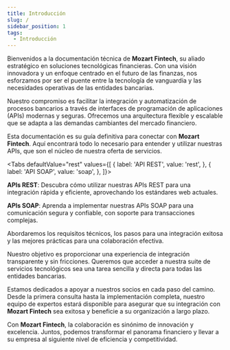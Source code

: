 ```yaml
---
title: Introducción
slug: /
sidebar_position: 1
tags:
  - Introducción
---
```


Bienvenidos a la documentación técnica de **Mozart Fintech**, su aliado estratégico en soluciones tecnológicas financieras. Con una visión innovadora y un enfoque centrado en el futuro de las finanzas, nos esforzamos por ser el puente entre la tecnología de vanguardia y las necesidades operativas de las entidades bancarias.

<Admonition type="tip" title="Nuestro Compromiso">

Nuestro compromiso es facilitar la integración y automatización de procesos bancarios a través de interfaces de programación de aplicaciones (APIs) modernas y seguras. Ofrecemos una arquitectura flexible y escalable que se adapta a las demandas cambiantes del mercado financiero.

</Admonition>

Esta documentación es su guía definitiva para conectar con **Mozart Fintech**. Aquí encontrará todo lo necesario para entender y utilizar nuestras APIs, que son el núcleo de nuestra oferta de servicios.

<Tabs
  defaultValue="rest"
  values={[
    { label: 'API REST', value: 'rest', },
    { label: 'API SOAP', value: 'soap', },
  ]}>
  <TabItem value="rest">

  **APIs REST**: Descubra cómo utilizar nuestras APIs REST para una integración rápida y eficiente, aprovechando los estándares web actuales.

  </TabItem>
  <TabItem value="soap">

  **APIs SOAP**: Aprenda a implementar nuestras APIs SOAP para una comunicación segura y confiable, con soporte para transacciones complejas.

  </TabItem>
</Tabs>

Abordaremos los requisitos técnicos, los pasos para una integración exitosa y las mejores prácticas para una colaboración efectiva.

<Admonition type="info" title="Experiencia de Integración">

Nuestro objetivo es proporcionar una experiencia de integración transparente y sin fricciones. Queremos que acceder a nuestra suite de servicios tecnológicos sea una tarea sencilla y directa para todas las entidades bancarias.

</Admonition>

Estamos dedicados a apoyar a nuestros socios en cada paso del camino. Desde la primera consulta hasta la implementación completa, nuestro equipo de expertos estará disponible para asegurar que su integración con **Mozart Fintech** sea exitosa y beneficie a su organización a largo plazo.

Con **Mozart Fintech**, la colaboración es sinónimo de innovación y excelencia. Juntos, podemos transformar el panorama financiero y llevar a su empresa al siguiente nivel de eficiencia y competitividad.
